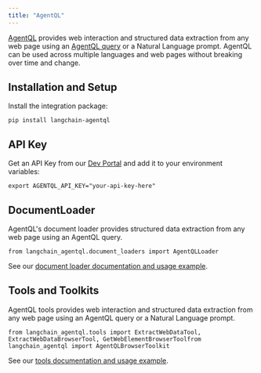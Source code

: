 ```yaml
---
title: "AgentQL"
---
```


[AgentQL](https://www.agentql.com/) provides web interaction and structured data extraction from any web page using an [AgentQL query](https://docs.agentql.com/agentql-query) or a Natural Language prompt. AgentQL can be used across multiple languages and web pages without breaking over time and change.

## Installation and Setup

Install the integration package:

```
pip install langchain-agentql
```

## API Key

Get an API Key from our [Dev Portal](https://dev.agentql.com/) and add it to your environment variables:

```
export AGENTQL_API_KEY="your-api-key-here"
```

## DocumentLoader

AgentQL's document loader provides structured data extraction from any web page using an AgentQL query.

```
from langchain_agentql.document_loaders import AgentQLLoader
```

See our [document loader documentation and usage example](/oss/integrations/document_loaders/agentql).

## Tools and Toolkits

AgentQL tools provides web interaction and structured data extraction from any web page using an AgentQL query or a Natural Language prompt.

```
from langchain_agentql.tools import ExtractWebDataTool, ExtractWebDataBrowserTool, GetWebElementBrowserToolfrom langchain_agentql import AgentQLBrowserToolkit
```

See our [tools documentation and usage example](/oss/integrations/tools/agentql).
